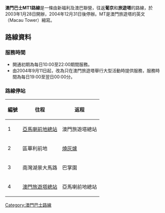 {{澳門巴士路線基礎資訊
|路線號碼=MT1(旅遊塔)
|代表圖像=Missing image text.svg
|圖像尺寸=300
|代表圖像二=
|圖像尺寸二=
|代表圖像三=
|圖像尺寸三=
|經營者=澳門新福利公共汽車有限公司
|經營者乙=澳門公共汽車有限公司
|所屬車廠=
|路線用車=新福利：Mitsubishi Rosa<br />澳巴：Toyota Coaster
|路綫資訊=
|起點站=[[亞馬喇前地公共巴士轉乘區|亞馬喇前地]]
|去程途經地點=
|回程途經地點=
|終點站=[[澳門旅遊塔#接駁交通|澳門旅遊塔]]
|路線性質=循環線
|全程行駛里程=
|全程行車時間=
|單程行車時間=
|開辦日期=2003年1月28日
|停辦日期=2004年12月31日
|服務時間=10:00-22:00
|起點站服務時間=
|終點站服務時間=
|班次頻率=視需求而定
|全程收費=
|收費備註=
|分段收費站點=
|去程分段收費站點=
|回程分段收費站點=
|服務時間以外替代路線=
|主要競爭交通=
|備註=祗於澳門旅遊塔舉行大型活動時服務
}}

'''澳門巴士MT1路線'''是一條由新福利及澳巴聯營，往返'''葡京'''和'''旅遊塔'''的路線，於2003年1月28日開辦，2004年12月31日後停辦。MT是澳門旅遊塔的英文（Macau Tower）縮寫。

==路線資料==
===服務時間===
*開通初期為每日10:00至22:00期間服務。
*由2004年9月11日起，改為只在澳門旅遊塔舉行大型活動時提供服務，服務時間為每日19:00至翌日00:00分。

===路線停站===
{|class="wikitable" style="font-size:110%;"
|-
!編號
!往程
!返程
|-
|1
|[[亞馬喇前地總站|亞馬喇前地總站]] 
|澳門旅遊塔總站
|-
|2
|區華利前地
|[[燒灰爐|燒灰爐]]
|-
|3
|南灣湖景大馬路
|巴掌圍
|-
|4
|[[澳門旅遊塔|澳門旅遊塔總站]]
|亞馬喇前地總站
|}

[[Category:澳門巴士路線|Category:澳門巴士路線]]